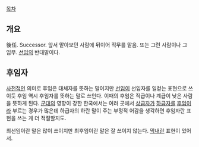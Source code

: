 [[목차]]
== 개요 ==
後任. Successor. 앞서 맡아보던 사람에 뒤이어 직무를 맡음. 또는 그런 사람이나 그 임무. [[선임]]의 반대말이다.
== 후임자 ==
[[사전]]적인 의미로 후임은 대체자를 뜻하는 말이지만 [[선임]]이 선임자를 일컫는 표현으로 쓰이듯 후임 역시 후임자를 뜻하는 말로 쓰인다. 이때의 후임은 직급이나 계급이 낮은 사람을 뜻하게 된다. [[군대]]의 영향이 강한 한국에서는 여러 곳에서 [[상급자]]가 [[하급자]]를 [[후임]]이라 부르는 경우가 많은데 하급자의 하란 말이 주는 부정적 어감을 생각하면 후임자란 표현을 쓰는 게 더 적절할지도.

최선임이란 말은 많이 쓰이지만 최후임이란 말은 잘 쓰이지 않는다. [[막내]]란 표현이 있어서.
